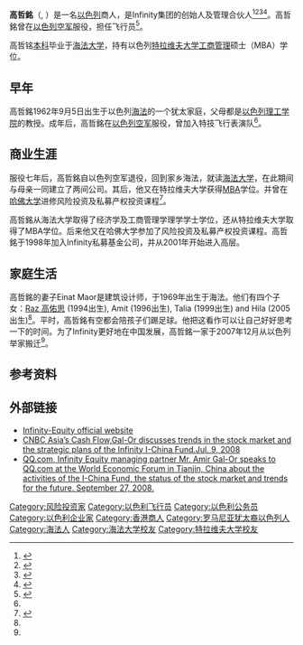 {{Infobox Person
|name          = 高哲銘<br>Amir Gal-Or<br>אמיר גלאור
|image         = AmirGalOr VentureAssociationCon.jpg
|image_size  =
|caption     = 
|birth_date  = {{birth date and age|1962|09|05}}
|birth_place = {{ISR}}[[海法|海法]]
|occupation  = [[企业家|企业家]], [[风险投资|风险投资]]
|spouse        = Einat Maor
|children      = Raz, Amit, Talia and Hila Gal-Or
|website     = [http://www.Infinity-Equity.com Infinity-Equity web site]
}}

'''高哲銘'''（{{lang-he|אמיר גלאור}}, {{bd|1962年|9月5日||}}）是一名[[以色列|以色列]]商人，是Infinity集团的创始人及管理合伙人<ref name="Bacani">{{cite web|url=http://prasad.aem.cornell.edu/doc/media/CFOAsia.June2008.pdf |title=Bacani, Cesar. "To infinity and Beyond China is developing a local private-equity industry partly at the expense of foreign investment firms. But one Israeli fund has discovered an unlikely path to success", CFO Asia, June 2008 |deadurl=yes |archiveurl=https://web.archive.org/web/20100626074746/http://prasad.aem.cornell.edu/doc/media/CFOAsia.June2008.pdf |archivedate=June 26, 2010 }}</ref><ref name="Gelsi S">{{cite news |url=http://www.marketwatch.com/story/china-ipos-flow-as-venture-fund-eyes-future-listings |title=China IPOs continue in U.S. Israeli venture fund raises $155 mln for China firms |publisher=Marketwatch |date=May 15, 2007 |author=Steve Gelsi |accessdate=2018-12-24 |archive-date=2019-04-10 |archive-url=https://web.archive.org/web/20190410214637/https://www.marketwatch.com/story/china-ipos-flow-as-venture-fund-eyes-future-listings |dead-url=no }}</ref><ref name="Xinhua 1">{{cite news | url = http://english.peopledaily.com.cn/90001/90776/90883/6640160.html | title = Int'l credit crunch shifts Israeli business focus in China | date = April 20, 2009 | agency = Xinhua | accessdate = 2018-12-24 | archive-date = 2012-10-18 | archive-url = https://web.archive.org/web/20121018191536/http://english.peopledaily.com.cn/90001/90776/90883/6640160.html | dead-url = no }}</ref><ref name="CLPA">{{cite news |url = http://www.clpa.cc/English/ShowArticle.asp?ArticleID=508 | title= Israel PE Fund Infinity: Investment Price is not everything in China |publisher=CLPA |date=2009-05-10}}{{dead link|date=August 2014}}</ref>。高哲銘曾在[[以色列空军|以色列空军]]服役，担任飞行员<ref name=interview>{{cite news|url=http://www.globes.co.il/news/docview.aspx?did=1000131015 |last=Feldman |first=Batya |script-title=he:הרמת המסך של אמיר גלאור |language=he |trans-title=Raising the Curtain on Amir Gal-Or |newspaper=[[Globes|Globes]] |date=September 7–8, 2006 |page=6 |deadurl=yes |archiveurl=https://web.archive.org/web/20110927081610/http://www.globes.co.il/news/docview.aspx?did=1000131015 |archivedate=2011-09-27 |df= }}</ref>。

高哲铭[[本科|本科]]毕业于[[海法大学|海法大学]]，持有以色列[[特拉维夫大学|特拉维夫大学]][[工商管理|工商管理]]硕士（MBA）学位。

==早年==
高哲銘1962年9月5日出生于以色列[[海法|海法]]的一个犹太家庭，父母都是[[以色列理工学院|以色列理工学院]]的教授。成年后，高哲銘在[[以色列空军|以色列空军]]服役，曾加入特技飞行表演队<ref name="interview"/>。

==商业生涯==
服役七年后，高哲銘自以色列空军退役，回到家乡海法，就读[[海法大学|海法大学]]，在此期间与母亲一同建立了两间公司。其后，他又在特拉维夫大学获得[[MBA|MBA]]学位。并曾在[[哈佛大学|哈佛大学]]进修风险投资及私募产权投资课程<ref name=Hermoni>{{citeweb | url=http://www.haaretz.co.il/hasite/pages/ShArtSR.jhtml?itemNo=662581&objNo=59202&returnParam=Y | title=Hermoni, Oded, "Came for the money, stayed for fun", Haaretz, December,26, 2005. | access-date=2009-03-04 | archive-url=https://web.archive.org/web/20110605073218/http://www.haaretz.co.il/hasite/pages/ShArtSR.jhtml?itemNo=662581&objNo=59202&returnParam=Y | archive-date=2011-06-05 | dead-url=yes }}</ref>。

高哲銘从海法大学取得了经济学及工商管理学理学学士学位，还从特拉维夫大学取得了MBA学位。后来他又在哈佛大学参加了风险投资及私募产权投资课程。高哲銘于1998年加入Infinity私募基金公司，并从2001年开始进入高层。

== 家庭生活 ==
高哲銘的妻子Einat Maor是建筑设计师，于1969年出生于海法。他们有四个子女：[[高佑思|Raz 高佑思]] (1994出生), Amit (1996出生), Talia (1999出生) and Hila (2005出生)<ref name=interview/>。平时，高哲銘有空都会陪孩子们踢足球。他把这看作可以让自己好好思考一下的时间。为了Infinity更好地在中国发展，高哲銘一家于2007年12月从以色列举家搬迁<ref name=interview/>。

== 参考资料 ==
{{Reflist}}

==外部链接==
*[http://www.infinity-equity.com Infinity-Equity official website] {{Wayback|url=http://www.infinity-equity.com/ |date=20201130162131 }}
*[http://www.cnbc.com/id/15840232?video=789227064&play=1 CNBC Asia’s Cash Flow,Gal-Or discusses trends in the stock market and the strategic plans of the Infinity I-China Fund.Jul. 9, 2008]
*[http://finance.qq.com/a/20080927/001700.htm QQ.com, Infinity Equity managing partner Mr. Amir Gal-Or speaks to QQ.com at the World Economic Forum in Tianjin, China about the activities of the I-China Fund, the status of the stock market and trends for the future. September 27, 2008.] {{Wayback|url=http://finance.qq.com/a/20080927/001700.htm |date=20110723124351 }}

{{DEFAULTSORT:Gal-Or, Amir}}
[[Category:风险投资家|Category:风险投资家]]
[[Category:以色利飞行员|Category:以色利飞行员]]
[[Category:以色利公务员|Category:以色利公务员]]
[[Category:以色利企业家|Category:以色利企业家]]
[[Category:香港商人|Category:香港商人]]
[[Category:罗马尼亚犹太裔以色列人|Category:罗马尼亚犹太裔以色列人]]
[[Category:海法人|Category:海法人]]
[[Category:海法大学校友|Category:海法大学校友]]
[[Category:特拉维夫大学校友|Category:特拉维夫大学校友]]